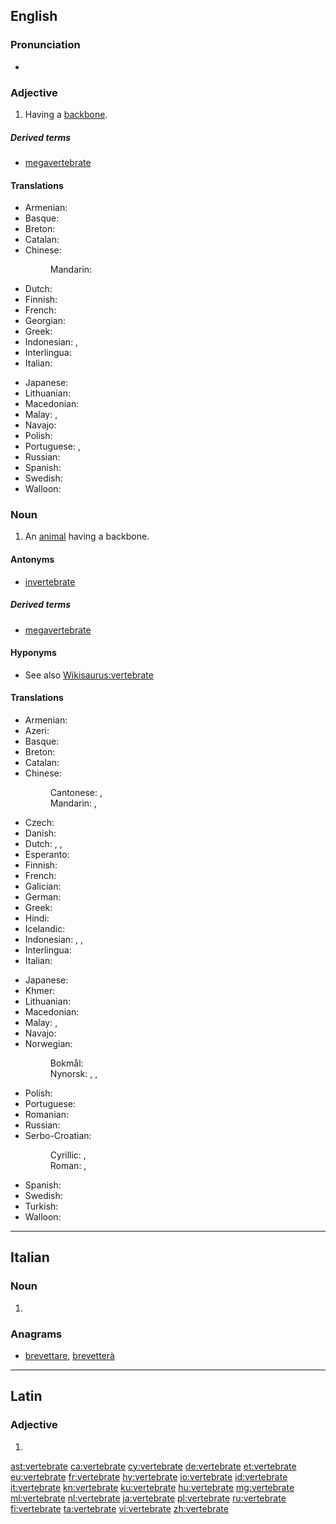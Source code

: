 ==English==

===Pronunciation===
* {{IPA|/ˈvɛɹ.tɪ.bɹeɪt/|lang=en}}

===Adjective===
{{en-adj|-}}

# Having a [[backbone]].

=====Derived terms=====
* [[megavertebrate]]

====Translations====
{{trans-top|having a backbone}}
* Armenian: {{t|hy|ողնաշարավոր|sc=Armn}}
* Basque: {{t|eu|ornodun}}
* Breton: {{t|br|mellkeinek}}
* Catalan: {{t+|ca|vertebrat}}
* Chinese:
*: Mandarin: {{t+|cmn|椎骨|tr=chuígǔ de|alt=椎骨的|sc=Hani}}
* Dutch: {{t+|nl|gewerveld}}
* Finnish: {{t|fi|selkärankainen}}
* French: {{t+|fr|vertébré}}
* Georgian: {{t|ka|ხერხემლიანი|sc=Geor}}
* Greek: {{t+|el|σπονδυλωτός}}
* Indonesian: {{t|id|bertulang belakang}}, {{t+|id|vertebrata}}
* Interlingua: {{t|ia|vertebrate}}
* Italian: {{t+|it|vertebrato}}
{{trans-mid}}
* Japanese: {{t|ja|脊椎|tr=せきつい, sekitsui}}
* Lithuanian: {{t+|lt|stuburinis|m}}
* Macedonian: {{t|mk|’рбетнички|m|tr='rbétnički}}
* Malay: {{t|ms|bertulang belakang}}, {{t|ms|vertebrat}}
* Navajo: {{t|nv|bíígháán dahólónígíí}}
* Polish: {{t+|pl|kręgowiec|m}}
* Portuguese: {{t+|pt|vertebrado|m}}, {{t|pt|vertebrada|f}}
* Russian: {{t+|ru|позвоно́чный|sc=Cyrl}}
* Spanish: {{t+|es|vertebrado}}
* Swedish: {{t+|sv|ryggradsdjur|n}}
* Walloon: {{t+|wa|cronzoxhî}}
{{trans-bottom}}

===Noun===
{{en-noun}}

# An [[animal]] having a backbone.

====Antonyms====
* [[invertebrate]]

=====Derived terms=====
* [[megavertebrate]]

====Hyponyms====
* See also [[Wikisaurus:vertebrate]]

====Translations====
{{trans-top|an animal having a backbone}}
* Armenian: {{t|hy|ողնաշարավոր|sc=Armn}}
* Azeri: {{t|az|onurğalı}}
* Basque: {{t|eu|ornodun}}
* Breton: {{t|br|mellkeineg|m}}
* Catalan: {{t+|ca|vertebrat}}
* Chinese:
*: Cantonese: {{t|yue|脊椎動物|sc=Hani}}, {{t|yue|脊椎动物|tr=zek3 zeoi1 dung6 mat6|sc=Hani}}
*: Mandarin: {{t+|cmn|脊椎動物|sc=Hani}}, {{t+|cmn|脊椎动物|tr=jǐzhuī dòngwù|sc=Hani}}
* Czech: {{t+|cs|obratlovec|m}}
* Danish: {{t|da|hvirveldyr|n}}
* Dutch: {{t+|nl|gewervelde}}, {{t|nl|werveldier|n}}, {{t|nl|vertebraat|m}}
* Esperanto: {{t|eo|vertebrulo}}
* Finnish: {{t|fi|selkärankainen}}
* French: {{t+|fr|vertébré|m}}
* Galician: {{t|gl|vertebrado|m}}
* German: {{t+|de|Wirbeltier|n}}
* Greek: {{t+|el|σπονδυλωτό|n|sc=Grek}}
* Hindi: {{t|hi|कशेरुकी जीव}}
* Icelandic: {{t|is|hryggleysingjar}}
* Indonesian: {{t+|id|vertebrata}}, {{t|id|hewan vertebrata}}, {{t|id|hewan bertulang belakang}}
* Interlingua: {{t|ia|vertebrato}}
* Italian: {{t+|it|vertebrato}}
{{trans-mid}}
* Japanese: {{t+|ja|脊椎動物|tr=せきついどうぶつ, sekitsui dōbutsu}}
* Khmer: {{t|km|សត្វឆ្អឹងកង|tr=sat che eng kong|sc=Khmr}}
* Lithuanian: {{t+|lt|stuburinis|m}}
* Macedonian: {{t|mk|’рбетник|m|tr='rbetnik}}
* Malay: {{t|ms|haiwan vertebrat}}, {{t|ms|vertebrat}}
* Navajo: {{t|nv|naaldeehii bitsʼin dahólónígíí}}
* Norwegian:
*: Bokmål: {{t+|nb|virveldyr|n}}
*: Nynorsk: {{t|nn|virveldyr|n}}, {{t|nn|ryggradsdyr|n}}, {{t|nn|ryggbeinsdyr|n}}
* Polish: {{t+|pl|kręgowiec|m}}
* Portuguese: {{t+|pt|vertebrado|m}}
* Romanian: {{t+|ro|vertebrat|n}}
* Russian: {{t+|ru|позвоно́чное|n|sc=Cyrl}}
* Serbo-Croatian:
*: Cyrillic: {{t|sh|краљешњак|m|alt=крáљешњак|sc=Cyrl}}, {{t|sh|кичмењак|m|sc=Cyrl}}
*: Roman: {{t|sh|králješnjak|m}}, {{t|sh|kičmenjak|m}}
* Spanish: {{t+|es|vertebrado}}
* Swedish: {{t+|sv|ryggradsdjur|n}}
* Turkish: {{t+|tr|omurgalı}}
* Walloon: {{t+|wa|cronzoxhî}}
{{trans-bottom}}

----

==Italian==

===Noun===
{{head|it|plural|g=f}}

# {{plural of|vertebrato|lang=it}}

===Anagrams===
* [[brevettare#Italian|brevettare]], [[brevetterà#Italian|brevetterà]]

----

==Latin==

===Adjective===
{{la-adj-form|vertebrāte}}

# {{inflection of|vertebrātus||voc|m|s|lang=la}}

[[ast:vertebrate]]
[[ca:vertebrate]]
[[cy:vertebrate]]
[[de:vertebrate]]
[[et:vertebrate]]
[[eu:vertebrate]]
[[fr:vertebrate]]
[[hy:vertebrate]]
[[io:vertebrate]]
[[id:vertebrate]]
[[it:vertebrate]]
[[kn:vertebrate]]
[[ku:vertebrate]]
[[hu:vertebrate]]
[[mg:vertebrate]]
[[ml:vertebrate]]
[[nl:vertebrate]]
[[ja:vertebrate]]
[[pl:vertebrate]]
[[ru:vertebrate]]
[[fi:vertebrate]]
[[ta:vertebrate]]
[[vi:vertebrate]]
[[zh:vertebrate]]